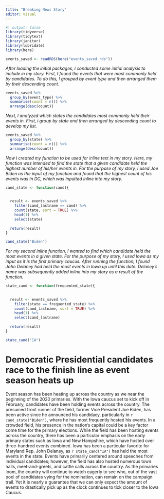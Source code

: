 ```yaml
---
title: "Breaking News Story"
editor: visual
---
```


```r
#| output: false
library(tidyverse)
library(tidytext)
library(janitor)
library(lubridate)
library(here)

```

```r

events_saved <- readRDS(here("events_saved.rds"))

```

*After loading the initial packages, I conducted some initial analysis to include in my story. First, I found the events that were most commonly held by candidates. To do this, I grouped by event type and then arranged them by their descending count.*

```r

events_saved %>% 
  group_by(event_type) %>% 
  summarise(count = n()) %>% 
  arrange(desc(count))

```

*Next, I analyzed which states the candidates most commonly held their events in. First, i group by state and then arranged by descending count to develop my list.*

```r

events_saved %>% 
  group_by(state) %>% 
  summarise(count = n()) %>% 
  arrange(desc(count)) 

```

*Now I created my function to be used for inline text in my story. Here, my function was intended to find the state that a given candidate held the highest number of his/her events in. For the purpose of my story, I used Joe Biden as the input of my function and found that the highest count of his events was in DC, which was inputted inline into my story.*

```r

cand_state <- function(cand){
  
   
  result <- events_saved %>% 
    filter(cand_lastname == cand) %>% 
    count(state, sort = TRUE) %>% 
    head(1) %>% 
    select(state)
  
  return(result)
}

cand_state("Biden")

```

*For my second inline function, I wanted to find which candidate held the most events in a given state. For the purpose of my story, I used Iowa as my input as it is the first primary caucus. After running the function, I found John Delaney had held the most events in Iowa up until this date. Delaney's name was subsequently added inline into my story as a result of the function.*

```r

state_cand <- function(frequented_state){
  
   
  result <- events_saved %>% 
    filter(state == frequented_state) %>% 
    count(cand_lastname, sort = TRUE) %>% 
    head(1) %>% 
    select(cand_lastname)
  
  return(result)
}

state_cand("IA")


```

# **Democratic Presidential candidates race to the finish line as event season heats up**

Event season has been heating up across the country as we near the beginning of the 2020 primaries. With the Iowa caucus set to kick off in February, candidates have been holding events across the country. The presumed front runner of the field, former Vice President Joe Biden, has been active since he announced his candidacy, particularly in `r cand_state("Biden")`, where he has most frequently hosted his events. In a crowded field, his presence in the nation's capital could be a key factor come time for the primary elections. While the field has been hosting events across the country, there has been a particular emphasis on the early primary states such as Iowa and New Hampshire, which have hosted over three-hundred events combined. Iowa has been a particular favorite for Maryland Rep. John Delaney, as `r state_cand("IA")` has held the most events in the state. Events have primarily centered around speeches from individual candidates; however, the field has also hosted numerous town halls, meet-and-greets, and cattle calls across the country. As the primaries loom, the country will continue to watch eagerly to see who, out of the vast pool of candidates vying for the nomination, can remain on the campaign trail. Yet it is nearly a guarantee that we can only expect the amount of events to drastically pick up as the clock continues to tick closer to the Iowa Caucus.
